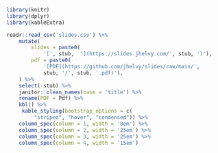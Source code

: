
```r
library(knitr)
library(dplyr)
library(kableExtra)

readr::read_csv('slides.csv') %>%
    mutate(
        slides = paste0(
            '[', stub,  '](https://slides.jhelvy.com/', stub, ')'), 
        pdf = paste0(
            '[PDF](https://github.com/jhelvy/slides/raw/main/', 
            stub, '/', stub, '.pdf)'),
    ) %>%
    select(-stub) %>% 
    janitor::clean_names(case = 'title') %>% 
    rename(PDF = Pdf) %>% 
    kbl() %>% 
     kable_styling(bootstrap_options = c(
         "striped", "hover", "condensed")) %>%  
    column_spec(column = 1, width = '8em') %>% 
    column_spec(column = 2, width = '25em') %>% 
    column_spec(column = 3, width = '25em') %>% 
    column_spec(column = 4, width = '15em')
```
